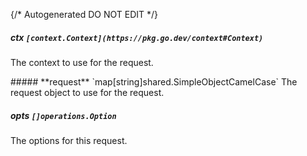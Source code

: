 {/* Autogenerated DO NOT EDIT  */}

##### **ctx** `[context.Context](https://pkg.go.dev/context#Context)`
The context to use for the request.

<Collapsible>
    ##### **request** `map[string]shared.SimpleObjectCamelCase`
    The request object to use for the request.
    <Collapsible.Break/>
    <SimpleObjectCamelCase/>
</Collapsible>

##### **opts** `[]operations.Option`
The options for this request.

